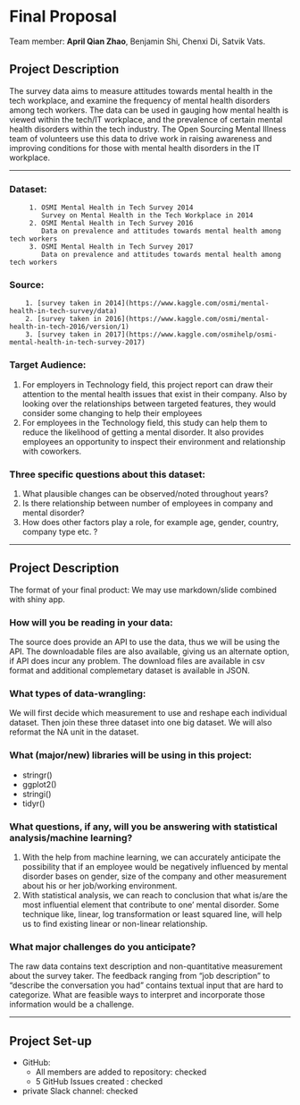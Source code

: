 # Final Proposal
Team member: **April Qian Zhao**, Benjamin Shi, Chenxi Di, Satvik Vats.


## Project Description
   The survey data aims to measure attitudes towards mental health in the tech workplace, and examine the frequency of mental health disorders among tech workers. The data can be used in gauging how mental health is viewed within the tech/IT workplace, and the prevalence of certain mental health disorders within the tech industry. The Open Sourcing Mental Illness team of volunteers use this data to drive work in raising awareness and improving conditions for those with mental health disorders in the IT workplace.

***
### Dataset: 
         1. OSMI Mental Health in Tech Survey 2014
            Survey on Mental Health in the Tech Workplace in 2014
         2. OSMI Mental Health in Tech Survey 2016
            Data on prevalence and attitudes towards mental health among tech workers
         3. OSMI Mental Health in Tech Survey 2017
            Data on prevalence and attitudes towards mental health among tech workers

### Source: 
        1. [survey taken in 2014](https://www.kaggle.com/osmi/mental-health-in-tech-survey/data)
        2. [survey taken in 2016](https://www.kaggle.com/osmi/mental-health-in-tech-2016/version/1)
        3. [survey taken in 2017](https://www.kaggle.com/osmihelp/osmi-mental-health-in-tech-survey-2017)

### Target Audience:
   1. For employers in Technology field, this project report can draw their attention to the mental health issues that exist in their company. Also by looking over the relationships between targeted features, they would consider some changing to help their employees
   2. For employees in the Technology field, this study can help them to reduce the likelihood of getting a mental disorder. It also provides employees an opportunity to inspect their environment and relationship with coworkers.  


### Three specific questions about this dataset:
   1. What plausible changes can be observed/noted throughout years?
   2. Is there relationship between number of employees in company and mental disorder?
   3. How does other factors play a role, for example age, gender, country, company type etc. ?

***
## Project Description
The format of your final product:
   We may use markdown/slide combined with shiny app.

### How will you be reading in your data:
   The source does provide an API to use the data, thus we will be using the API. The downloadable files are also available, giving us an alternate option, if API does incur any problem. The download files are available in csv format and additional complemetary dataset is available in JSON.  

### What types of data-wrangling:
   We will first decide which measurement to use and reshape each individual dataset. Then join these three dataset into one big dataset. We will also reformat the NA unit in the dataset.

### What (major/new) libraries will be using in this project:
   * stringr()
   * ggplot2()
   * stringi()
   * tidyr()

### What questions, if any, will you be answering with statistical analysis/machine learning?
   1. With the help from machine learning, we can accurately anticipate the possibility that if an employee would be negatively influenced by mental disorder bases on gender, size of the company and other measurement about his or her job/working environment. 
   2. With statistical analysis, we can reach to conclusion that what is/are the most influential element that contribute to one' mental disorder. Some technique like, linear, log transformation or least squared line, will help us to find existing linear or non-linear relationship. 

### What major challenges do you anticipate? 
   The raw data contains text description and non-quantitative measurement about the survey taker. The feedback ranging from “job description” to “describe the conversation you had”  contains textual input that are hard to categorize. What are feasible ways to interpret and incorporate those information would be a challenge.  

***
## Project Set-up
* GitHub:
    + All members are added to repository: checked
    + 5 GitHub Issues created : checked
* private Slack channel: checked

